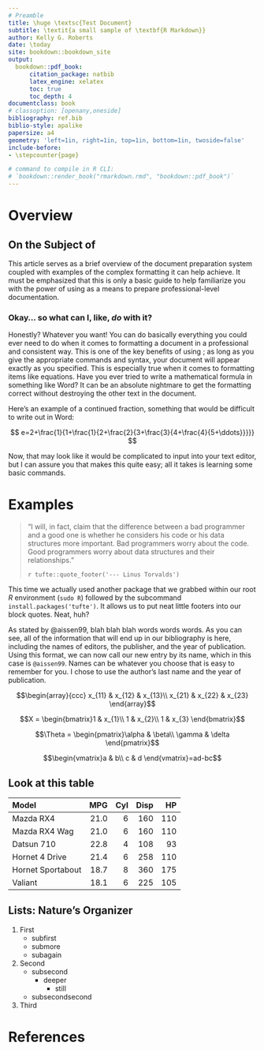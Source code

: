 ```yaml
---
# Preamble
title: \huge \textsc{Test Document}
subtitle: \textit{a small sample of \textbf{R Markdown}}
author: Kelly G. Roberts
date: \today
site: bookdown::bookdown_site
output:
  bookdown::pdf_book:
      citation_package: natbib
      latex_engine: xelatex
      toc: true
      toc_depth: 4
documentclass: book
# classoption: [openany,oneside]
bibliography: ref.bib
biblio-style: apalike
papersize: a4
geometry: 'left=1in, right=1in, top=1in, bottom=1in, twoside=false'
include-before:
- \stepcounter{page}

# command to compile in R CLI:
# `bookdown::render_book("rmarkdown.rmd", "bookdown::pdf_book")`
---
```


# Overview

## On the Subject of \LaTeX {-}
This article serves as a brief overview of the \LaTeX{} document preparation
system coupled with examples of the complex formatting it can help achieve. It
must be emphasized that this is only a basic guide to help familiarize you with
the power of using \LaTeX{} as a means to prepare professional-level
documentation.

### Okay... so what can I, like, *do* with it? {-}
Honestly? Whatever you want! You can do basically everything you could ever need
to do when it comes to formatting a document in a professional and consistent way.
This is one of the key benefits of using \LaTeX{}; as long as you give the appropriate
commands and syntax, your document will appear exactly as you specified. This is
especially true when it comes to formatting items like equations. Have you ever
tried to write a mathematical formula in something like Word? It can be an absolute
nightmare to get the formatting correct without destroying the other text in the
document.

Here's an example of a continued fraction, something that would be
\emph{exceptionally} difficult to write out in Word:

$$ e=2+\frac{1}{1+\frac{1}{2+\frac{2}{3+\frac{3}{4+\frac{4}{5+\ddots}}}}} $$

Now, that may look like it would be complicated to input into your text editor,
but I can assure you that \LaTeX{} makes this quite easy; all it takes is
learning some basic commands.



# Examples

> "I will, in fact, claim that the difference between a bad programmer and a good one is whether he
considers his code or his data structures more important.
> Bad programmers worry about the code.
> Good programmers worry about data structures and their relationships."
>
> `r tufte::quote_footer('--- Linus Torvalds')`

This time we actually used another package that we grabbed within our root *R* environment
(`sudo R`) followed by the subcommand `install.packages('tufte')`. It allows us to put neat little
footers into our block quotes. Neat, huh?

As stated by @aissen99, blah blah blah words words words. As you can see,
all of the information that will end up in our bibliography is here, including the
names of editors, the publisher, and the year of publication. Using this format,
we can now call our new entry by its name, which in this case is `@aissen99`. Names
can be whatever you choose that is easy to remember for you. I chose to use the
author's last name and the year of publication.

$$\begin{array}{ccc}
x_{11} & x_{12} & x_{13}\\
x_{21} & x_{22} & x_{23}
\end{array}$$

$$X = \begin{bmatrix}1 & x_{1}\\
1 & x_{2}\\
1 & x_{3}
\end{bmatrix}$$

$$\Theta = \begin{pmatrix}\alpha & \beta\\
\gamma & \delta
\end{pmatrix}$$

$$\begin{vmatrix}a & b\\
c & d
\end{vmatrix}=ad-bc$$

## Look at this table {-}
|Model             |MPG  |Cyl |Disp|HP  |
|:-----------------|----:|---:|---:|---:|
|Mazda RX4         |21.0 |6   |160 |110 |
|Mazda RX4 Wag     |21.0 |6   |160 |110 |
|Datsun 710        |22.8 |4   |108 |93  |
|Hornet 4 Drive    |21.4 |6   |258 |110 |
|Hornet Sportabout |18.7 |8   |360 |175 |
|Valiant           |18.1 |6   |225 |105 |

## Lists: Nature's Organizer {-}
1. First
    * subfirst
    * submore
    * subagain
1. Second
    * subsecond
        * deeper
            * still
    * subsecondsecond
1. Third

# References {-}
